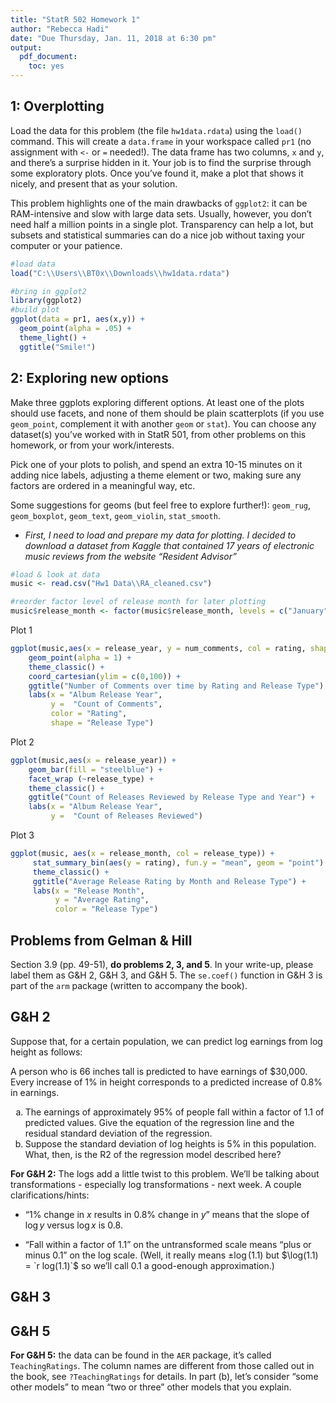 ---
title: "StatR 502 Homework 1"
author: "Rebecca Hadi"
date: "Due Thursday, Jan. 11, 2018 at 6:30 pm"
output:
  pdf_document:
    toc: yes
---

## 1: Overplotting

Load the data for this problem (the file `hw1data.rdata`) using the `load()` command. This will create a `data.frame` in your workspace called `pr1` (no assignment with `<-` or `=` needed!). The data frame has two columns, `x` and `y`, and there's a surprise hidden in it. Your job is to find the surprise through some exploratory plots. Once you've found it, make a plot that shows it nicely, and present that as your solution.

This problem highlights one of the main drawbacks of `ggplot2`: it can be RAM-intensive and slow with large data sets. Usually, however, you don't need half a million points in a single plot. Transparency can help a lot, but
subsets and statistical summaries can do a nice job without taxing your computer or your patience.


```{r,message=FALSE, warning=FALSE}
#load data
load("C:\\Users\\BT0x\\Downloads\\hw1data.rdata")

#bring in ggplot2
library(ggplot2)
#build plot
ggplot(data = pr1, aes(x,y)) + 
  geom_point(alpha = .05) + 
  theme_light() + 
  ggtitle("Smile!")  

```



## 2: Exploring new options

Make three ggplots exploring different options. At least one of the plots should use facets, and none of them should be plain scatterplots (if you use `geom_point`, complement it with another `geom` or `stat`). You can choose any dataset(s) you've worked with in StatR 501, from other problems on this homework, or from your work/interests.

Pick one of your plots to polish, and spend an extra 10-15 minutes on it adding nice labels, adjusting a theme element or two, making sure any factors are ordered in a meaningful way, etc.

Some suggestions for geoms (but feel free to explore further!): `geom_rug`, `geom_boxplot`, `geom_text`, `geom_violin`, `stat_smooth`.

* *First, I need to load and prepare my data for plotting. I decided to download a dataset from Kaggle that contained 17 years of electronic music reviews from the website "Resident Advisor"*

```{r, message=FALSE, warning=FALSE}
#load & look at data 
music <- read.csv("Hw1 Data\\RA_cleaned.csv")

#reorder factor level of release month for later plotting
music$release_month <- factor(music$release_month, levels = c("January", "February", "March","April","May","June","July","August","September","October","November","December"))

```

Plot 1
```{r}
ggplot(music,aes(x = release_year, y = num_comments, col = rating, shape = release_type)) +
    geom_point(alpha = 1) + 
    theme_classic() +  
    coord_cartesian(ylim = c(0,100)) + 
    ggtitle("Number of Comments over time by Rating and Release Type") + 
    labs(x = "Album Release Year", 
         y =  "Count of Comments", 
         color = "Rating", 
         shape = "Release Type")
```

Plot 2 
```{r}
ggplot(music,aes(x = release_year)) +
    geom_bar(fill = "steelblue") + 
    facet_wrap (~release_type) + 
    theme_classic() + 
    ggtitle("Count of Releases Reviewed by Release Type and Year") + 
    labs(x = "Album Release Year", 
         y =  "Count of Releases Reviewed")
```

Plot 3 
```{r}
ggplot(music, aes(x = release_month, col = release_type)) +  
     stat_summary_bin(aes(y = rating), fun.y = "mean", geom = "point") + 
     theme_classic() + 
     ggtitle("Average Release Rating by Month and Release Type") + 
     labs(x = "Release Month", 
          y = "Average Rating", 
          color = "Release Type")
```


## Problems from Gelman & Hill

Section 3.9 (pp. 49-51), **do problems 2, 3, and 5**. In your write-up, please label them as G&H 2, G&H 3, and G&H 5. The `se.coef()` function in G&H 3 is part of the `arm` package (written to accompany the book).

## G&H 2

Suppose that, for a certain population, we can predict log earnings from log
height as follows:

A person who is 66 inches tall is predicted to have earnings of $30,000.
 Every increase of 1% in height corresponds to a predicted increase of 0.8% in
earnings.

(a) The earnings of approximately 95% of people fall within a factor of 1.1 of
predicted values.
Give the equation of the regression line and the residual standard deviation
of the regression. 
(b) Suppose the standard deviation of log heights is 5% in this population. What,
then, is the R2 of the regression model described here?


**For G&H 2:** The logs add a little twist to this problem. We'll be talking about transformations - especially log transformations - next week. A couple clarifications/hints:

- "1% change in $x$ results in 0.8% change in $y$" means that the slope of $\log y$ versus $\log x$ is 0.8.

- "Fall within a factor of 1.1" on the untransformed scale means "plus or minus 0.1" on the log scale. (Well, it really means $\pm \log(1.1)$ but $\log(1.1) = `r log(1.1)`$ so we'll call 0.1 a good-enough approximation.)



## G&H 3



## G&H 5



**For G&H 5:** the data can be found in the `AER` package, it's called `TeachingRatings`. The column names are different from those called out in the book, see `?TeachingRatings` for details. In part (b), let's consider "some other models" to mean "two or three" other models that you explain.

